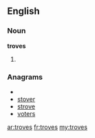 ==English==

===Noun===
'''troves'''

# {{plural of|[[trove]]}}

===Anagrams===
* {{alphagram|eorstv}}
* [[stover#English|stover]]
* [[strove#English|strove]]
* [[voters#English|voters]]

[[ar:troves]]
[[fr:troves]]
[[my:troves]]